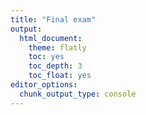 ```yaml
---
title: "Final exam"
output:
  html_document:
    theme: flatly
    toc: yes
    toc_depth: 3
    toc_float: yes
editor_options:
  chunk_output_type: console
---
```

